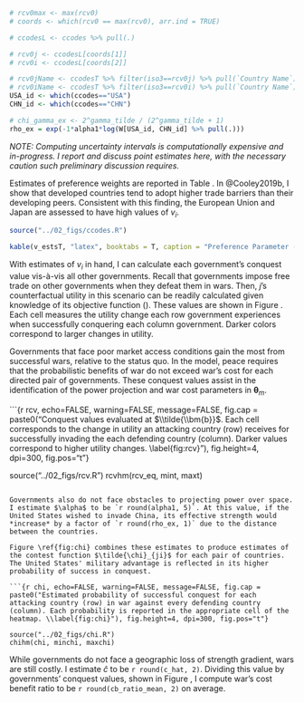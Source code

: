 ```r

# rcv0max <- max(rcv0)
# coords <- which(rcv0 == max(rcv0), arr.ind = TRUE)

# ccodesL <- ccodes %>% pull(.)

# rcv0j <- ccodesL[coords[1]]
# rcv0i <- ccodesL[coords[2]]

# rcv0jName <- ccodesT %>% filter(iso3==rcv0j) %>% pull(`Country Name`)
# rcv0iName <- ccodesT %>% filter(iso3==rcv0i) %>% pull(`Country Name`)
USA_id <- which(ccodes=="USA")
CHN_id <- which(ccodes=="CHN")

# chi_gamma_ex <- 2^gamma_tilde / (2^gamma_tilde + 1)
rho_ex = exp(-1*alpha1*log(W[USA_id, CHN_id] %>% pull(.)))

```

*NOTE: Computing uncertainty intervals is computationally expensive and in-progress. I report and discuss point estimates here, with the necessary caution such preliminary discussion requires.*

Estimates of preference weights are reported in Table \ref{tab:v_estsT}. In @Cooley2019b, I show that developed countries tend to adopt higher trade barriers than their developing peers. Consistent with this finding, the European Union and Japan are assessed to have high values of $v_i$.


```r

source("../02_figs/ccodes.R")

kable(v_estsT, "latex", booktabs = T, caption = "Preference Parameter ($\\tilde{\\bm{v}}$) Estimates \\label{tab:b_estsT}", escape = FALSE) %>% kable_styling(position = "center")

```

With estimates of $v_i$ in hand, I can calculate each government's conquest value vis-à-vis all other governments. Recall that governments impose free trade on other governments when they defeat them in wars. Then, $j$'s counterfactual utility in this scenario can be readily calculated given knowledge of its objective function (\ref{eq:Ghat}). These values are shown in Figure \ref{fig:rcv}. Each cell measures the utility change each row government experiences when successfully conquering each column government. Darker colors correspond to larger changes in utility.

Governments that face poor market access conditions gain the most from successful wars, relative to the status quo. In the model, peace requires that the probabilistic benefits of war do not exceed war's cost for each directed pair of governments. These conquest values assist in the identification of the power projection and war cost parameters in $\bm{\theta}_m$.

```{r rcv, echo=FALSE, warning=FALSE, message=FALSE, fig.cap = paste0("Conquest values evaluated at $\\tilde{\\bm{b}}$. Each cell corresponds to the change in utility an attacking country (row) receives for successfully invading the each defending country (column). Darker values correspond to higher utility changes. \\label{fig:rcv}"), fig.height=4, dpi=300, fig.pos="t"}

source("../02_figs/rcv.R")
rcvhm(rcv_eq, mint, maxt)

```

Governments also do not face obstacles to projecting power over space. I estimate $\alpha$ to be `r round(alpha1, 5)`. At this value, if the United States wished to invade China, its effective strength would *increase* by a factor of `r round(rho_ex, 1)` due to the distance between the countries. 

Figure \ref{fig:chi} combines these estimates to produce estimates of the contest function $\tilde{\chi}_{ji}$ for each pair of countries. The United States' military advantage is reflected in its higher probability of success in conquest.

```{r chi, echo=FALSE, warning=FALSE, message=FALSE, fig.cap = paste0("Estimated probability of successful conquest for each attacking country (row) in war against every defending country (column). Each probability is reported in the appropriate cell of the heatmap. \\label{fig:chi}"), fig.height=4, dpi=300, fig.pos="t"}

source("../02_figs/chi.R")
chihm(chi, minchi, maxchi)

```

While governments do not face a geographic loss of strength gradient, wars are still costly. I estimate $\hat{c}$ to be `r round(c_hat, 2)`. Dividing this value by governments' conquest values, shown in Figure \ref{fig:rcv}, I compute war's cost benefit ratio to be `r round(cb_ratio_mean, 2)` on average. 